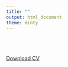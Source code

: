 ```yaml
---
title: ""
output: html_document
theme: minty
---
```

<br>
<br>
<br>
<a href="CV_012319.pdf" target="_blank">Download CV</a>



